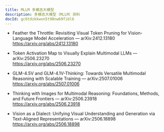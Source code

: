```yaml
---
title: MLLM 多模态大模型
description: 多模态大模型（MLLM）资料
docId: gc6tdzkkwxn5t90nw69fibl6
---
```


- Feather the Throttle: Revisiting Visual Token Pruning for Vision-Language Model Acceleration — arXiv:2412.13180  
  https://arxiv.org/abs/2412.13180

- Token Activation Map to Visually Explain Multimodal LLMs — arXiv:2506.23270  
  https://arxiv.org/abs/2506.23270

- GLM-4.5V and GLM-4.1V-Thinking: Towards Versatile Multimodal Reasoning with Scalable Training — arXiv:2507.01006  
  https://arxiv.org/abs/2507.01006

- Thinking with Images for Multimodal Reasoning: Foundations, Methods, and Future Frontiers — arXiv:2506.23918  
  https://arxiv.org/abs/2506.23918

- Vision as a Dialect: Unifying Visual Understanding and Generation via Text-Aligned Representations — arXiv:2506.18898  
  https://arxiv.org/abs/2506.18898
